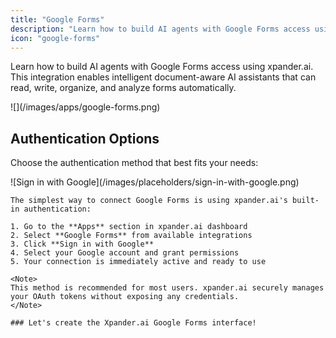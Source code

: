 ```yaml
---
title: "Google Forms"
description: "Learn how to build AI agents with Google Forms access using xpander.ai. Create intelligent document-aware AI assistants that can read, write, organize, and analyze files automatically."
icon: "google-forms"
---
```


Learn how to build AI agents with Google Forms access using xpander.ai. This integration enables intelligent document-aware AI assistants that can read, write, organize, and analyze forms automatically.

<Frame>
![](/images/apps/google-forms.png)
</Frame>


## Authentication Options

Choose the authentication method that best fits your needs:

<Tabs>

  <Tab title="Built-in xpander.ai Auth">
    <Frame caption="Sign in with Google using xpander.ai's built-in authentication">
      ![Sign in with Google](/images/placeholders/sign-in-with-google.png)
    </Frame>

    The simplest way to connect Google Forms is using xpander.ai's built-in authentication:

    1. Go to the **Apps** section in xpander.ai dashboard
    2. Select **Google Forms** from available integrations
    3. Click **Sign in with Google**
    4. Select your Google account and grant permissions
    5. Your connection is immediately active and ready to use

    <Note>
    This method is recommended for most users. xpander.ai securely manages your OAuth tokens without exposing any credentials.
    </Note>

    ### Let's create the Xpander.ai Google Forms interface!


  </Tab>
</Tabs>
